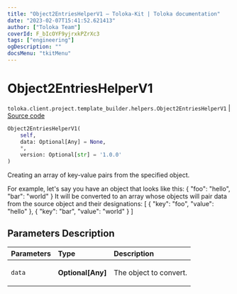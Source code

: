 ```yaml
---
title: "Object2EntriesHelperV1 — Toloka-Kit | Toloka documentation"
date: "2023-02-07T15:41:52.621413"
author: ["Toloka Team"]
coverId: F_bIcOYF9yjrxkPZrXc3
tags: ["engineering"]
ogDescription: ""
docsMenu: "tkitMenu"
---
```


# Object2EntriesHelperV1
`toloka.client.project.template_builder.helpers.Object2EntriesHelperV1` | [Source code](https://github.com/Toloka/toloka-kit/blob/v1.1.3/src/client/project/template_builder/helpers.py#L117)

```python
Object2EntriesHelperV1(
    self,
    data: Optional[Any] = None,
    *,
    version: Optional[str] = '1.0.0'
)
```

Creating an array of key-value pairs from the specified object.

For example, let's say you have an object that looks like this:
{
    "foo": "hello",
    "bar": "world"
}
It will be converted to an array whose objects will pair data from the source object and their designations:
[
    {
        "key": "foo",
        "value": "hello"
    },
    {
        "key": "bar",
        "value": "world"
    }
]

## Parameters Description

| Parameters | Type | Description |
| :----------| :----| :-----------|
`data`|**Optional\[Any\]**|<p>The object to convert.</p>